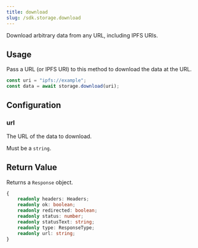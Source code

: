 ```yaml
---
title: download
slug: /sdk.storage.download
---
```


Download arbitrary data from any URL, including IPFS URIs.

## Usage

Pass a URL (or IPFS URI) to this method to download the data at the URL.

```jsx
const uri = "ipfs://example";
const data = await storage.download(uri);
```

## Configuration

### url

The URL of the data to download.

Must be a `string`.

## Return Value

Returns a `Response` object.

```typescript
{
    readonly headers: Headers;
    readonly ok: boolean;
    readonly redirected: boolean;
    readonly status: number;
    readonly statusText: string;
    readonly type: ResponseType;
    readonly url: string;
}
```
